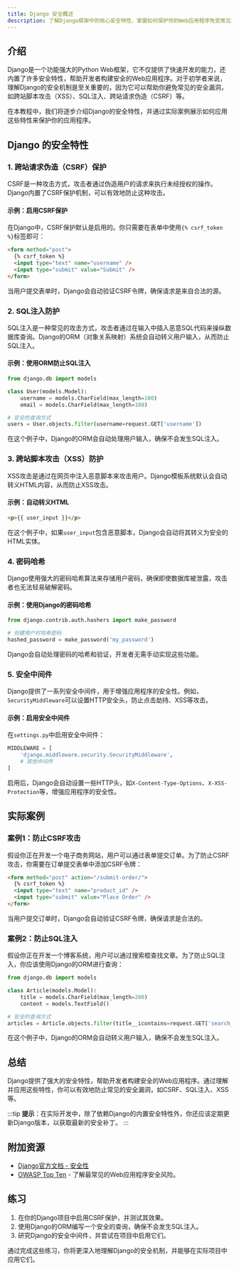 ```yaml
---
title: Django 安全概述
description: 了解Django框架中的核心安全特性，掌握如何保护你的Web应用程序免受常见攻击。
---
```


## 介绍

Django是一个功能强大的Python Web框架，它不仅提供了快速开发的能力，还内置了许多安全特性，帮助开发者构建安全的Web应用程序。对于初学者来说，理解Django的安全机制是至关重要的，因为它可以帮助你避免常见的安全漏洞，如跨站脚本攻击（XSS）、SQL注入、跨站请求伪造（CSRF）等。

在本教程中，我们将逐步介绍Django的安全特性，并通过实际案例展示如何应用这些特性来保护你的应用程序。

## Django 的安全特性

### 1. 跨站请求伪造（CSRF）保护

CSRF是一种攻击方式，攻击者通过伪造用户的请求来执行未经授权的操作。Django内置了CSRF保护机制，可以有效地防止这种攻击。

#### 示例：启用CSRF保护

在Django中，CSRF保护默认是启用的。你只需要在表单中使用`{% csrf_token %}`标签即可：

```html
<form method="post">
  {% csrf_token %}
  <input type="text" name="username" />
  <input type="submit" value="Submit" />
</form>
```

当用户提交表单时，Django会自动验证CSRF令牌，确保请求是来自合法的源。

### 2. SQL注入防护

SQL注入是一种常见的攻击方式，攻击者通过在输入中插入恶意SQL代码来操纵数据库查询。Django的ORM（对象关系映射）系统会自动转义用户输入，从而防止SQL注入。

#### 示例：使用ORM防止SQL注入

```python
from django.db import models

class User(models.Model):
    username = models.CharField(max_length=100)
    email = models.CharField(max_length=100)

# 安全的查询方式
users = User.objects.filter(username=request.GET['username'])
```

在这个例子中，Django的ORM会自动处理用户输入，确保不会发生SQL注入。

### 3. 跨站脚本攻击（XSS）防护

XSS攻击是通过在网页中注入恶意脚本来攻击用户。Django模板系统默认会自动转义HTML内容，从而防止XSS攻击。

#### 示例：自动转义HTML

```html
<p>{{ user_input }}</p>
```

在这个例子中，如果`user_input`包含恶意脚本，Django会自动将其转义为安全的HTML实体。

### 4. 密码哈希

Django使用强大的密码哈希算法来存储用户密码，确保即使数据库被泄露，攻击者也无法轻易破解密码。

#### 示例：使用Django的密码哈希

```python
from django.contrib.auth.hashers import make_password

# 创建用户时哈希密码
hashed_password = make_password('my_password')
```

Django会自动处理密码的哈希和验证，开发者无需手动实现这些功能。

### 5. 安全中间件

Django提供了一系列安全中间件，用于增强应用程序的安全性。例如，`SecurityMiddleware`可以设置HTTP安全头，防止点击劫持、XSS等攻击。

#### 示例：启用安全中间件

在`settings.py`中启用安全中间件：

```python
MIDDLEWARE = [
    'django.middleware.security.SecurityMiddleware',
    # 其他中间件
]
```

启用后，Django会自动设置一些HTTP头，如`X-Content-Type-Options`、`X-XSS-Protection`等，增强应用程序的安全性。

## 实际案例

### 案例1：防止CSRF攻击

假设你正在开发一个电子商务网站，用户可以通过表单提交订单。为了防止CSRF攻击，你需要在订单提交表单中添加CSRF令牌：

```html
<form method="post" action="/submit-order/">
  {% csrf_token %}
  <input type="text" name="product_id" />
  <input type="submit" value="Place Order" />
</form>
```

当用户提交订单时，Django会自动验证CSRF令牌，确保请求是合法的。

### 案例2：防止SQL注入

假设你正在开发一个博客系统，用户可以通过搜索框查找文章。为了防止SQL注入，你应该使用Django的ORM进行查询：

```python
from django.db import models

class Article(models.Model):
    title = models.CharField(max_length=200)
    content = models.TextField()

# 安全的查询方式
articles = Article.objects.filter(title__icontains=request.GET['search_term'])
```

在这个例子中，Django的ORM会自动转义用户输入，确保不会发生SQL注入。

## 总结

Django提供了强大的安全特性，帮助开发者构建安全的Web应用程序。通过理解并应用这些特性，你可以有效地防止常见的安全漏洞，如CSRF、SQL注入、XSS等。

:::tip
**提示**：在实际开发中，除了依赖Django的内置安全特性外，你还应该定期更新Django版本，以获取最新的安全补丁。
:::

## 附加资源

- [Django官方文档 - 安全性](https://docs.djangoproject.com/en/stable/topics/security/)
- [OWASP Top Ten](https://owasp.org/www-project-top-ten/) - 了解最常见的Web应用程序安全风险。

## 练习

1. 在你的Django项目中启用CSRF保护，并测试其效果。
2. 使用Django的ORM编写一个安全的查询，确保不会发生SQL注入。
3. 研究Django的安全中间件，并尝试在项目中启用它们。

通过完成这些练习，你将更深入地理解Django的安全机制，并能够在实际项目中应用它们。